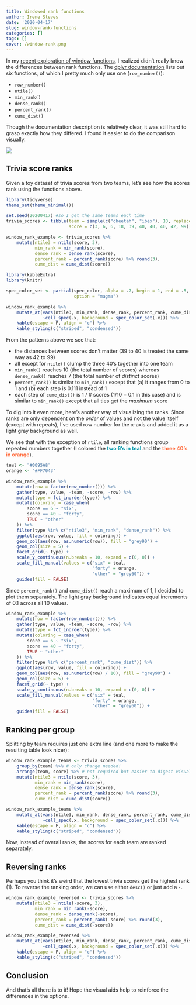 ```yaml
---
title: Windowed rank functions
author: Irene Steves
date: '2020-04-17'
slug: window-rank-functions
categories: []
tags: []
cover: /window-rank.png
---
```


In my [recent exploration of window functions](https://irene.rbind.io/post/window-functions/), I realized didn't really know the differences between rank functions. The [dplyr documentation](https://dplyr.tidyverse.org/reference/ranking.html) lists out six functions, of which I pretty much only use one (`row_number()`):

* `row_number()`
* `ntile()`
* `min_rank()`
* `dense_rank()`
* `percent_rank()`
* `cume_dist()`

Though the documentation description is relatively clear, it was still hard to grasp exactly how they differed. I found it easier to do the comparison visually. 

![](/window-rank.png)

## Trivia score ranks

Given a toy dataset of trivia scores from two teams, let's see how the scores rank using the functions above.

```r
library(tidyverse)
theme_set(theme_minimal())

set.seed(20200417) #so I get the same teams each time
trivia_scores <- tibble(team = sample(c("cheetah", "ibex"), 10, replace = TRUE),
                        score = c(3, 6, 6, 18, 39, 40, 40, 40, 42, 99))

window_rank_example <- trivia_scores %>% 
    mutate(ntile3 = ntile(score, 3),
           min_rank = min_rank(score),
           dense_rank = dense_rank(score),
           percent_rank = percent_rank(score) %>% round(3),
           cume_dist = cume_dist(score)) 
```

```r
library(kableExtra)
library(knitr)

spec_color_set <- partial(spec_color, alpha = .7, begin = 1, end = .5,
                          option = "magma")

window_rank_example %>% 
    mutate_at(vars(ntile3, min_rank, dense_rank, percent_rank, cume_dist),
              ~cell_spec(.x, background = spec_color_set(.x))) %>% 
    kable(escape = F, align = "c") %>% 
    kable_styling(c("striped", "condensed"))
```

From the patterns above we see that:

* the distances between scores don't matter (39 to 40 is treated the same way as 42 to 99)
* all except for `ntile()` clump the three 40's together into one team
* `min_rank()` reaches 10 (the total number of scores) whereas `dense_rank()` reaches 7 (the total number of _distinct_ scores)
* `percent_rank()` is similar to `min_rank()` except that (a) it ranges from 0 to 1 and (b) each step is 0.111 instead of 1
* each step of `cume_dist()` is 1 / # scores (1/10 = 0.1 in this case) and is similar to `min_rank()` except that all ties get the _maximum_ score

To dig into it even more, here's another way of visualizing the ranks. Since ranks are only dependent on the _order_ of values and not the value itself (except with repeats), I've used row number for the x-axis and added it as a light gray background as well. 

We see that with the exception of `ntile`, all ranking functions group repeated numbers together (I colored the <span style = 'color:#0095A8;font-weight:bold'>two 6's in teal</span> and the <span style = 'color:#FF7043;font-weight:bold'>three 40's in orange</span>). 

```r
teal <- "#0095A8"
orange <- "#FF7043"

window_rank_example %>% 
    mutate(row = factor(row_number())) %>% 
    gather(type, value, -team, -score, -row) %>% 
    mutate(type = fct_inorder(type)) %>% 
    mutate(coloring = case_when(
        score == 6 ~ "six",
        score == 40 ~ "forty",
        TRUE ~ "other"
    )) %>% 
    filter(type %in% c("ntile3", "min_rank", "dense_rank")) %>% 
    ggplot(aes(row, value, fill = coloring)) +
    geom_col(aes(row, as.numeric(row)), fill = "grey90") +
    geom_col(size = 5) +
    facet_grid(~ type) +
    scale_y_continuous(n.breaks = 10, expand = c(0, 0)) +
    scale_fill_manual(values = c("six" = teal, 
                                 "forty" = orange,
                                 "other" = "grey60")) +
    guides(fill = FALSE) 
```

Since `percent_rank()` and `cume_dist()` reach a maximum of 1, I decided to plot them separately. The light gray background indicates equal increments of 0.1 across all 10 values.

```r
window_rank_example %>% 
    mutate(row = factor(row_number())) %>% 
    gather(type, value, -team, -score, -row) %>% 
    mutate(type = fct_inorder(type)) %>% 
    mutate(coloring = case_when(
        score == 6 ~ "six",
        score == 40 ~ "forty",
        TRUE ~ "other"
    )) %>% 
    filter(type %in% c("percent_rank", "cume_dist")) %>% 
    ggplot(aes(row, value, fill = coloring)) +
    geom_col(aes(row, as.numeric(row) / 10), fill = "grey90") +
    geom_col(size = 5) +
    facet_grid(~ type) +
    scale_y_continuous(n.breaks = 10, expand = c(0, 0)) +
    scale_fill_manual(values = c("six" = teal, 
                                 "forty" = orange,
                                 "other" = "grey60")) +
    guides(fill = FALSE) 
```


## Ranking per group

Splitting by team requires just one extra line (and one more to make the resulting table look nicer):

```r
window_rank_example_teams <- trivia_scores %>% 
    group_by(team) %>% # only change needed!
    arrange(team, score) %>% # not required but easier to digest visually  
    mutate(ntile3 = ntile(score, 3),
           min_rank = min_rank(score),
           dense_rank = dense_rank(score),
           percent_rank = percent_rank(score) %>% round(3),
           cume_dist = cume_dist(score)) 
```

```r
window_rank_example_teams %>% 
    mutate_at(vars(ntile3, min_rank, dense_rank, percent_rank, cume_dist),
              ~cell_spec(.x, background = spec_color_set(.x))) %>% 
    kable(escape = F, align = "c") %>% 
    kable_styling(c("striped", "condensed"))
```

Now, instead of overall ranks, the scores for each team are ranked separately. 

## Reversing ranks

Perhaps you think it's weird that the lowest trivia scores get the highest rank (1). To reverse the ranking order, we can use either `desc()` or just add a `-`.

```r
window_rank_example_reversed <- trivia_scores %>% 
    mutate(ntile3 = ntile(-score, 3),
           min_rank = min_rank(-score),
           dense_rank = dense_rank(-score),
           percent_rank = percent_rank(-score) %>% round(3),
           cume_dist = cume_dist(-score)) 
```

```r
window_rank_example_reversed %>% 
    mutate_at(vars(ntile3, min_rank, dense_rank, percent_rank, cume_dist),
              ~cell_spec(.x, background = spec_color_set(.x))) %>% 
    kable(escape = F, align = "c") %>% 
    kable_styling(c("striped", "condensed"))
```

## Conclusion

And that's all there is to it! Hope the visual aids help to reinforce the differences in the options.
